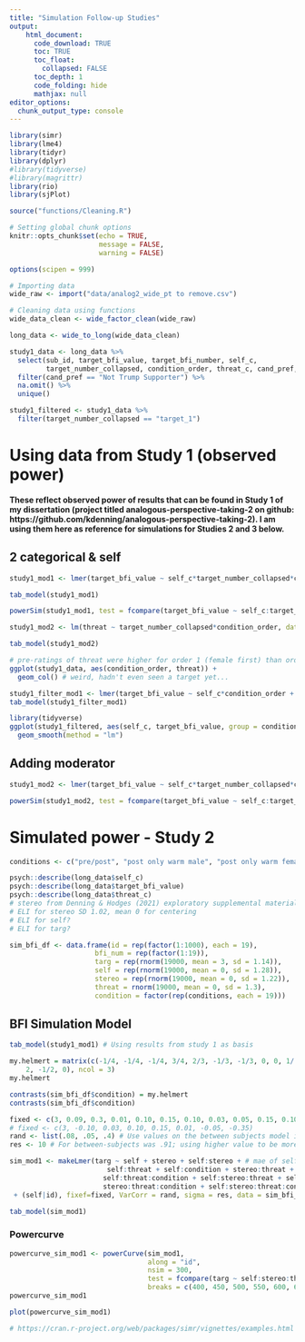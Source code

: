 ```yaml
---
title: "Simulation Follow-up Studies"
output: 
    html_document:
      code_download: TRUE
      toc: TRUE
      toc_float:
        collapsed: FALSE
      toc_depth: 1
      code_folding: hide
      mathjax: null
editor_options: 
  chunk_output_type: console
---
```


```r
library(simr)
library(lme4)
library(tidyr)
library(dplyr)
#library(tidyverse)
#library(magrittr)
library(rio)
library(sjPlot)

source("functions/Cleaning.R")

# Setting global chunk options
knitr::opts_chunk$set(echo = TRUE,
                      message = FALSE,
                      warning = FALSE)

options(scipen = 999)

# Importing data
wide_raw <- import("data/analog2_wide_pt to remove.csv") 

# Cleaning data using functions
wide_data_clean <- wide_factor_clean(wide_raw)

long_data <- wide_to_long(wide_data_clean)

study1_data <- long_data %>% 
  select(sub_id, target_bfi_value, target_bfi_number, self_c, 
         target_number_collapsed, condition_order, threat_c, cand_pref, threat) %>% 
  filter(cand_pref == "Not Trump Supporter") %>% 
  na.omit() %>% 
  unique()

study1_filtered <- study1_data %>% 
  filter(target_number_collapsed == "target_1")
```

# Using data from Study 1 (observed power) {.tabset .tabset-fade .tabset-pills}

**These reflect observed power of results that can be found in Study 1 of my dissertation (project titled analogous-perspective-taking-2 on github: https://github.com/kdenning/analogous-perspective-taking-2). I am using them here as reference for simulations for Studies 2 and 3 below.**

## 2 categorical & self

```r
study1_mod1 <- lmer(target_bfi_value ~ self_c*target_number_collapsed*condition_order + (self_c|sub_id), data = study1_data)

tab_model(study1_mod1)

powerSim(study1_mod1, test = fcompare(target_bfi_value ~ self_c:target_number_collapsed:condition_order), nsim = 10)

study1_mod2 <- lm(threat ~ target_number_collapsed*condition_order, data = study1_data)

tab_model(study1_mod2)

# pre-ratings of threat were higher for order 1 (female first) than order 2
ggplot(study1_data, aes(condition_order, threat)) +
  geom_col() # weird, hadn't even seen a target yet...
```

```r
study1_filter_mod1 <- lmer(target_bfi_value ~ self_c*condition_order + (self_c|sub_id), data = study1_filtered)
tab_model(study1_filter_mod1)

library(tidyverse)
ggplot(study1_filtered, aes(self_c, target_bfi_value, group = condition_order)) +
  geom_smooth(method = "lm")
```

## Adding moderator

```r
study1_mod2 <- lmer(target_bfi_value ~ self_c*target_number_collapsed*condition_order*threat_c + (self_c|sub_id), data = study1_data)

powerSim(study1_mod2, test = fcompare(target_bfi_value ~ self_c:target_number_collapsed), nsim = 10)
```

# Simulated power - Study 2 {.tabset .tabset-fade .tabset-pills}

```r
conditions <- c("pre/post", "post only warm male", "post only warm female", "post only cold female")

psych::describe(long_data$self_c)
psych::describe(long_data$target_bfi_value)
psych::describe(long_data$threat_c)
# stereo from Denning & Hodges (2021) exploratory supplemental materials for the confirmatory experimental 0 for centering, 1.22 for SD
# ELI for stereo SD 1.02, mean 0 for centering
# ELI for self?
# ELI for targ?

sim_bfi_df <- data.frame(id = rep(factor(1:1000), each = 19),
                     bfi_num = rep(factor(1:19)),
                     targ = rep(rnorm(19000, mean = 3, sd = 1.14)),
                     self = rep(rnorm(19000, mean = 0, sd = 1.28)),
                     stereo = rep(rnorm(19000, mean = 0, sd = 1.22)),
                     threat = rnorm(19000, mean = 0, sd = 1.3),
                     condition = factor(rep(conditions, each = 19)))
```

## BFI Simulation Model

```r
tab_model(study1_mod1) # Using results from study 1 as basis

my.helmert = matrix(c(-1/4, -1/4, -1/4, 3/4, 2/3, -1/3, -1/3, 0, 0, 1/
	2, -1/2, 0), ncol = 3)
my.helmert

contrasts(sim_bfi_df$condition) = my.helmert
contrasts(sim_bfi_df$condition)

fixed <- c(3, 0.09, 0.3, 0.01, 0.10, 0.15, 0.10, 0.03, 0.05, 0.15, 0.10, 0.03, 0.15, 0.10, 0.01, 0.02, 0.03, 0.01, 0.04, 0.15, 0.10, 0.03, 0.05, 0.02, 0.05)
# fixed <- c(3, -0.10, 0.03, 0.10, 0.15, 0.01, -0.05, -0.35)
rand <- list(.08, .05, .4) # Use values on the between subjects model in Denning & Hodges 2021
res <- 10 # For between-subjects was .91; using higher value to be more conservative

sim_mod1 <- makeLmer(targ ~ self + stereo + self:stereo + # mae of self, stereo, & their int
                        self:threat + self:condition + stereo:threat + stereo:condition + # me of predictors
                       self:threat:condition + self:stereo:threat + self:stereo:condition + # interactions on projection
                       stereo:threat:condition + self:stereo:threat:condition # int on stereo & 4-way
 + (self|id), fixef=fixed, VarCorr = rand, sigma = res, data = sim_bfi_df)

tab_model(sim_mod1)
```

### Powercurve

```r
powercurve_sim_mod1 <- powerCurve(sim_mod1, 
                                  along = "id", 
                                  nsim = 300,  
                                  test = fcompare(targ ~ self:stereo:threat:condition),
                                  breaks = c(400, 450, 500, 550, 600, 650, 700))
powercurve_sim_mod1

plot(powercurve_sim_mod1)

# https://cran.r-project.org/web/packages/simr/vignettes/examples.html
```
